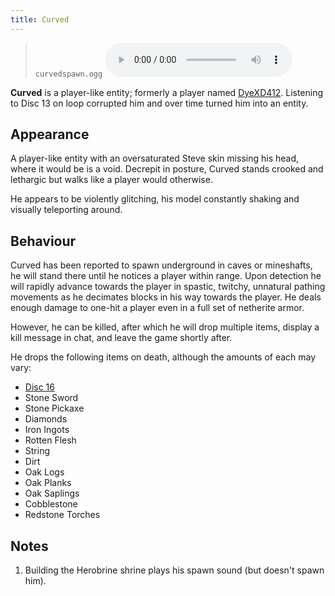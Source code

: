 ```yaml
---
title: Curved
---
```



> `curvedspawn.ogg`
> <audio src={curvedspawn} controls />

**Curved** is a player-like entity; formerly a player named [DyeXD412](/wiki/lore). Listening to Disc 13 on loop corrupted him and over time turned him into an entity.

## Appearance

A player-like entity with an oversaturated Steve skin missing his head,
where it would be is a void. Decrepit in posture, Curved stands crooked
and lethargic but walks like a player would otherwise.

He appears to be violently glitching, his model constantly shaking and
visually teleporting around.

## Behaviour

Curved has been reported to spawn underground in caves or mineshafts, he
will stand there until he notices a player within range. Upon detection
he will rapidly advance towards the player in spastic, twitchy,
unnatural pathing movements as he decimates blocks in his way towards
the player. He deals enough damage to one-hit a player even in a full
set of netherite armor.

However, he can be killed, after which he will drop multiple items,
display a kill message in chat, and leave the game shortly after.

He drops the following items on death, although the amounts of each may
vary:

- [Disc 16](/wiki/items)
- Stone Sword
- Stone Pickaxe
- Diamonds
- Iron Ingots
- Rotten Flesh
- String
- Dirt
- Oak Logs
- Oak Planks
- Oak Saplings
- Cobblestone
- Redstone Torches

## Notes

1. Building the Herobrine shrine plays his spawn sound (but doesn't spawn him).
